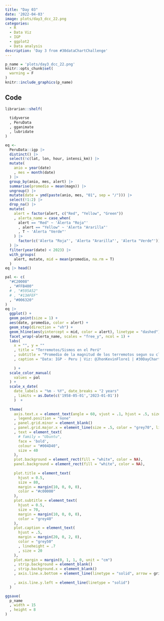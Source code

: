 ```yaml
---
title: "Day 03" 
date: '2022-04-03'
image: plots/day3_dcc_22.png
categories:
  - R
  - Data Viz 
  - IGP
  - ggplot2
  - Data analysis
description: 'Day 3 from #30dataChartChallenge'
---
```



```r
p_name = 'plots/day3_dcc_22.png'
knitr::opts_chunk$set(
  warning = F
)
knitr::include_graphics(p_name)
```

## Code

```r
librarian::shelf(
  
  tidyverse
  , PeruData
  , gganimate
  , lubridate
)
```

```r
eq <- 
  PeruData::igp |> 
  distinct() |> 
  select(!c(lat, lon, hour, intensi_km)) |> 
  mutate(
    anio = year(date)
    , mes = month(date)
  ) |> 
  group_by(anio, mes, alert) |> 
  summarise(promedio = mean(magn)) |> 
  ungroup() |> 
  mutate(date = ymd(paste(anio, mes, "01", sep = "/"))) |> 
  select(!1:2) |> 
  drop_na() |> 
  mutate(
    alert = factor(alert, c("Red", "Yellow", "Green"))
    , alerta_name = case_when(
      alert == "Red" ~ 'Alerta "Roja"'
      , alert == "Yellow" ~ 'Alerta "Ararilla"'
      , T ~ 'Alerta "Verde"'
    ) |> 
      factor(c('Alerta "Roja"', 'Alerta "Ararilla"', 'Alerta "Verde"'))
  ) |> 
  filter(year(date) < 2023) |> 
  with_groups(
    alert, mutate, mid = mean(promedio, na.rm = T)
  )
eq |> head()
```


```r
pal <- c(
  "#C20008" 
  , "#FFB400"
  # , "#595A52"  
  # , "#13AFEF"
  , "#006320"
)
eq |> 
  ggplot() +
  geom_point(size = 1) +
  aes(date, promedio, color = alert) +
  geom_step(direction = "vh") +
  geom_hline(aes(yintercept = mid, color = alert), linetype = "dashed") +
  facet_wrap(~alerta_name, scales = "free_y", ncol = 1) +
  labs(
    x = "", y = ""
    , title = "Terremotos/Sismos en el Perú"
    , subtitle = "Promedio de la magnitud de los terremotos segun su clasificación"
    , caption = "Data: IGP - Peru | Viz: @JhonKevinFlore1 | #30DayChartChallenge | Day3: Historical"
    
    ) +
  scale_color_manual(
    values = pal
  ) + 
  scale_x_date(
    date_labels = "%m - %Y", date_breaks = "2 years"
    , limits = as.Date(c('1958-05-01','2023-01-01'))
    )  +
  
  theme(
    axis.text.x = element_text(angle = 60, vjust = .1, hjust = .5, size = 40)
    , legend.position = "none"
    , panel.grid.minor = element_blank()
    , panel.grid.major.x = element_line(size = .5, color = "grey70", linetype = "dotted")
    , text = element_text(
      # family = "Ubuntu",
      face = 'bold',
      colour = "#004D40",
      size = 40
    ),
    plot.background = element_rect(fill = "white", color = NA),
    panel.background = element_rect(fill = "white", color = NA), 
    
    plot.title = element_text(
      hjust = 0.5,
      size = 80,
      margin = margin(10, 0, 0, 0),
      color = "#c00000"
    ),
    plot.subtitle = element_text(
      hjust = 0.5,
      size = 70,
      margin = margin(10, 0, 0, 0),
      color = "grey40"
    ),
    plot.caption = element_text(
      hjust = .5,
      margin = margin(20, 0, 2, 0),
      color = "grey50"
      , lineheight = .7
      , size = 20
    ),
    plot.margin = margin(0, 1, 1, 0, unit = "cm")
    , strip.background = element_blank()
    , strip.background.x = element_blank()
    , axis.line.x.bottom = element_line(linetype = "solid", arrow = grid::arrow(length = unit(0.3, "cm"), 
                                                                                ends = "last", type = "closed"))
    , axis.line.y.left = element_line(linetype = "solid")
  )
```


```r
ggsave(
  p_name
  , width = 15 
  , height = 8
)
```

